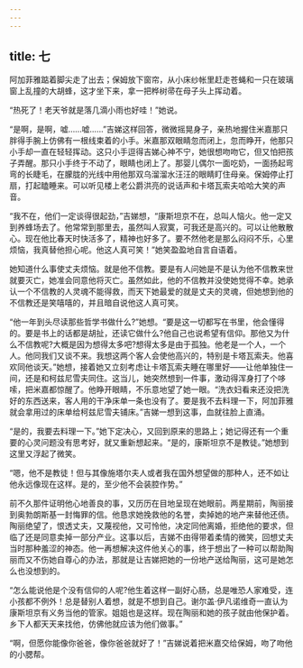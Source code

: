```yaml
---
---
---
```

title: 七
---




阿加菲雅踮着脚尖走了出去；保姆放下窗帘，从小床纱帐里赶走苍蝇和一只在玻璃窗上乱撞的大胡蜂，这才坐下来，拿一把桦树帚在母子头上挥动着。

“热死了！老天爷就是落几滴小雨也好哇！”她说。

“是啊，是啊，嘘……嘘……”吉娣这样回答，微微摇晃身子，亲热地握住米嘉那只胖得手腕上仿佛有一根线束着的小手。米嘉那双眼睛忽而闭上，忽而睁开，他那只小手却一直在轻轻挥动。这只小手逗得吉娣心神不宁，她很想吻吻它，但又怕把孩子弄醒。那只小手终于不动了，眼睛也闭上了。那婴儿偶尔一面吃奶，一面扬起弯弯的长睫毛，在朦胧的光线中用他那双乌溜溜水汪汪的眼睛盯住母亲。保姆停止打扇，打起瞌睡来。可以听见楼上老公爵洪亮的说话声和卡塔瓦索夫哈哈大笑的声音。

“我不在，他们一定谈得很起劲，”吉娣想，“康斯坦京不在，总叫人恼火。他一定又到养蜂场去了。他常常到那里去，虽然叫人寂寞，可我还是高兴的。可以让他散散心。现在他比春天时快活多了，精神也好多了。要不然他老是那么闷闷不乐，心里烦恼，我真替他担心呢。他这人真可笑！”她笑盈盈地自言自语着。

她知道什么事使丈夫烦恼。就是他不信教。要是有人问她是不是认为他不信教来世就要灭亡，她准会同意他将灭亡。虽然如此，他的不信教并没使她觉得不幸。她承认一个不信教的人灵魂不能得救，而天下她最爱的就是丈夫的灵魂，但她想到他的不信教还是笑嘻嘻的，并且暗自说他这人真可笑。

“他一年到头尽读那些哲学书做什么?”她想。“要是这一切都写在书里，他会懂得的。要是书上的话都是胡扯，还读它做什么?他自己也说希望有信仰。那他又为什么不信教呢?大概是因为想得太多吧?想得太多是由于孤独。他老是一个人，一个人。他同我们又谈不来。我想这两个客人会使他高兴的，特别是卡塔瓦索夫。他喜欢同他谈天。”她想，接着她又立刻考虑让卡塔瓦索夫睡在哪里好——让他单独住一间，还是和柯兹尼雪夫同住。这当儿，她突然想到一件事，激动得浑身打了个哆嗦，把米嘉都惊醒了。他睁开眼睛，不乐意地望了她一眼。“洗衣妇看来还没把洗好的东西送来，客人用的干净床单一条也没有了。要是我不去料理一下，阿加菲雅就会拿用过的床单给柯兹尼雪夫铺床。”吉娣一想到这事，血就往脸上直涌。

“是的，我要去料理一下。”她下定决心，又回到原来的思路上；她记得还有一个重要的心灵问题没有思考好，就又重新想起来。“是的，康斯坦京不是教徒。”她想到这里又浮起了微笑。

“嗯，他不是教徒！但与其像施塔尔夫人或者我在国外想望做的那种人，还不如让他永远像现在这样。是的，至少他不会装腔作势。”

前不久那件证明他心地善良的事，又历历在目地呈现在她眼前。两星期前，陶丽接到奥勃朗斯基一封悔罪的信。他恳求她挽救他的名誉，卖掉她的地产来替他还债。陶丽绝望了，恨透丈夫，又蔑视他，又可怜他，决定同他离婚，拒绝他的要求，但临了还是同意卖掉一部分产业。这事以后，吉娣不由得带着柔情的微笑，回想丈夫当时那种羞涩的神态。他一再想解决这件他关心的事，终于想出了一种可以帮助陶丽而又不伤她自尊心的办法，那就是让吉娣把她的一份地产送给陶丽，这可是她怎么也没想到的。

“怎么能说他是个没有信仰的人呢?他生着这样一副好心肠，总是唯恐人家难受，连小孩都不例外！总是替别人着想，就是不想到自己。谢尔盖·伊凡诺维奇一直认为康斯坦京有义务当他的管家。姐姐也是这样。现在陶丽和她的孩子就由他保护着。乡下人都天天来找他，仿佛他就应该为他们做事。”

“啊，但愿你能像你爸爸，像你爸爸就好了！”吉娣说着把米嘉交给保姆，吻了吻他的小腮帮。